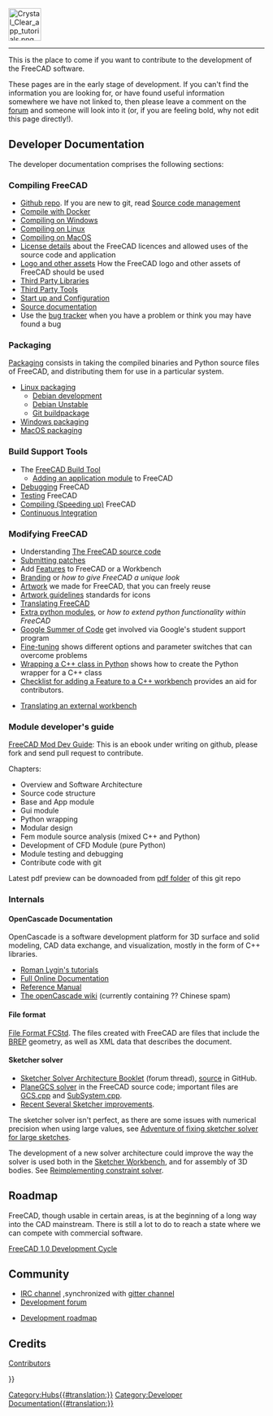 <languages/>
{{TOCright}}
[[Image:Crystal_Clear_app_tutorials.png|64px]]
----
<translate>

<!--T:2-->
This is the place to come if you want to contribute to the development of the FreeCAD software. 

<!--T:3-->
These pages are in the early stage of development.  If you can't find the information you are looking for, or have found useful information somewhere we have not linked to, then please leave a comment on the [http://forum.freecadweb.org/index.php?sid=5f84150e79db8842e277b042077097ff  forum] and someone will look into it (or, if you are feeling bold, why not edit this page directly!).

== Developer Documentation == <!--T:32-->

<!--T:4-->
The developer documentation comprises the following sections:

=== Compiling FreeCAD === <!--T:33-->

<!--T:5-->
* [https://github.com/FreeCAD/FreeCAD Github repo]. If you are new to git, read [[Source code management|Source code management]]
* [[Compile_on_Docker|Compile with Docker]]
* [[Compile_on_Windows|Compiling on Windows]]
* [[Compile_on_Linux|Compiling on Linux]]
* [[Compile_on_MacOS|Compiling on MacOS]]
* [[License|License details]] about the FreeCAD licences and allowed uses of the source code and application
* [[Logo|Logo and other assets]] How the FreeCAD logo and other assets of FreeCAD should be used
* [[Third Party Libraries|Third Party Libraries]]
* [[Third Party Tools|Third Party Tools]]
* [[Start up and Configuration|Start up and Configuration]]
* [[Source documentation|Source documentation]]
* Use the [[Tracker|bug tracker]] when you have a problem or think you may have found a bug

=== Packaging === <!--T:19-->

<!--T:26-->
[[Packaging|Packaging]] consists in taking the compiled binaries and Python source files of FreeCAD, and distributing them for use in a particular system.

<!--T:20-->
* [[Linux_packaging|Linux packaging]]
** [[Debian_development|Debian development]]
** [[Debian_Unstable|Debian Unstable]]
** [[Git_buildpackage|Git buildpackage]]
* [[Windows_packaging|Windows packaging]]
* [[MacOS_packaging|MacOS packaging]]

=== Build Support Tools === <!--T:34-->

<!--T:6-->
* The [[FreeCAD Build Tool|FreeCAD Build Tool]]
** [[Workbench_creation|Adding an application module]] to FreeCAD
* [[Debugging|Debugging]] FreeCAD
* [[Testing|Testing]] FreeCAD
* [[Compiling (Speeding up)|Compiling (Speeding up)]] FreeCAD
* [[Continuous Integration|Continuous Integration]]

=== Modifying FreeCAD === <!--T:35-->

<!--T:7-->
* Understanding [[The FreeCAD source code|The FreeCAD source code]]
* [[Tracker#Submitting_patches|Submitting patches]]
* Add [[Gui Command|Features]] to FreeCAD or a Workbench
* [[Branding|Branding]] or ''how to give FreeCAD a unique look''
* [[Artwork|Artwork]] we made for FreeCAD, that you can freely reuse
* [[Artwork_Guidelines|Artwork guidelines]] standards for icons
* [[Localisation|Translating FreeCAD]]
* [[Extra python modules|Extra python modules]], or ''how to extend python functionality within FreeCAD''
* [[Google Summer of Code|Google Summer of Code]] get involved via Google's student support program
* [[Fine-tuning|Fine-tuning]] shows different options and parameter switches that can overcome problems
* [[Wrapping_a_Cplusplus_class_in_Python|Wrapping a C++ class in Python]] shows how to create the Python wrapper for a C++ class
* [[NewFeatureCheckList_C++|Checklist for adding a Feature to a C++ workbench]] provides an aid for contributors.

<!--T:16-->
* [[Translating an external workbench|Translating an external workbench]]

=== Module developer's guide === <!--T:36-->

<!--T:13-->
[https://github.com/qingfengxia/FreeCAD_Mod_Dev_Guide FreeCAD Mod Dev Guide]: This is an ebook under writing on github, please fork and send pull request to contribute.

<!--T:14-->
Chapters:
* Overview and Software Architecture
* Source code structure
* Base and App module
* Gui module
* Python wrapping
* Modular design
* Fem module source analysis (mixed C++ and Python)
* Development of CFD Module (pure Python)
* Module testing and debugging
* Contribute code with git

<!--T:15-->
Latest pdf preview can be downoaded from [https://github.com/qingfengxia/FreeCAD_Mod_Dev_Guide/tree/master/pdf pdf folder] of this git repo

=== Internals === <!--T:21-->

==== OpenCascade Documentation ==== <!--T:8-->

<!--T:17-->
OpenCascade is a software development platform for 3D surface and solid modeling, CAD data exchange, and visualization, mostly in the form of C++ libraries.

<!--T:18-->
* [http://opencascade.wikidot.com/romansarticles Roman Lygin's tutorials]
* [https://dev.opencascade.org/cdoc/overview/html/index.html Full Online Documentation]
* [https://dev.opencascade.org/doc/refman/html/index.html Reference Manual]
* [http://opencascade.wikidot.com The openCascade wiki] (currently containing ?? Chinese spam)

==== File format ==== <!--T:27-->

<!--T:28-->
[[File_Format_FCStd|File Format FCStd]]. The files created with FreeCAD are {{incode|.zip}} files that include the [https://en.wikipedia.org/wiki/Boundary_representation BREP] geometry, as well as XML data that describes the document.

==== Sketcher solver ==== <!--T:22-->

<!--T:23-->
* [https://forum.freecadweb.org/viewtopic.php?f=10&t=36355 Sketcher Solver Architecture Booklet] (forum thread), [https://github.com/abdullahtahiriyo/FreeCADBooks/tree/master/FreeCAD_Solver_Architecture source] in GitHub.
* [https://github.com/FreeCAD/FreeCAD/blob/master/src/Mod/Sketcher/App/planegcs/ PlaneGCS solver] in the FreeCAD source code; important files are [https://github.com/FreeCAD/FreeCAD/blob/master/src/Mod/Sketcher/App/planegcs/GCS.cpp GCS.cpp] and [https://github.com/FreeCAD/FreeCAD/blob/master/src/Mod/Sketcher/App/planegcs/SubSystem.cpp SubSystem.cpp].
* [https://forum.freecadweb.org/viewtopic.php?f=9&t=29192 Recent Several Sketcher improvements].

<!--T:24-->
The sketcher solver isn't perfect, as there are some issues with numerical precision when using large values, see [https://forum.freecadweb.org/viewtopic.php?f=10&t=40502 Adventure of fixing sketcher solver for large sketches].

<!--T:25-->
The development of a new solver architecture could improve the way the solver is used both in the [[Sketcher Workbench|Sketcher Workbench]], and for assembly of 3D bodies. See [https://forum.freecadweb.org/viewtopic.php?f=20&t=40525 Reimplementing constraint solver].

== Roadmap == <!--T:37-->

<!--T:9-->
FreeCAD, though usable in certain areas, is at the beginning of a long way into the CAD mainstream. There is still a lot to do 
to reach a state where we can compete with commercial software.

<!--T:39-->
[[FreeCAD_1.0_Development_Cycle|FreeCAD 1.0 Development Cycle]]

== Community == <!--T:30-->

<!--T:31-->
* [ircs://irc.libera.chat:6697/freecad IRC channel] ,synchronized with [https://gitter.im/FreeCAD/FreeCAD gitter channel]
* [https://forum.freecad.org/viewforum.php?f=6 Development forum]

<!--T:10-->
* [[Development roadmap|Development roadmap]]

<!--T:11-->
== Credits ==
[[Contributors|Contributors]]

</translate>
{{Userdocnavi{{#translation:}}}}
[[Category:Hubs{{#translation:}}]]
[[Category:Developer Documentation{{#translation:}}]]